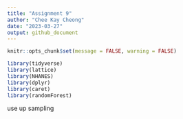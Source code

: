 ```yaml
---
title: "Assignment 9"
author: "Chee Kay Cheong"
date: "2023-03-27"
output: github_document
---
```


```r
knitr::opts_chunk$set(message = FALSE, warning = FALSE)

library(tidyverse)
library(lattice)
library(NHANES)
library(dplyr)
library(caret)
library(randomForest)
```

use up sampling

